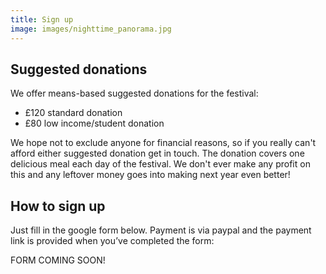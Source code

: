 ```yaml
---
title: Sign up
image: images/nighttime_panorama.jpg
---
```

## Suggested donations

We offer means-based suggested donations for the festival:

* £120 standard donation
* £﻿80 low income/student donation

We hope not to exclude anyone for financial reasons, so if you really can't afford either suggested donation get in touch. T﻿he donation covers one delicious meal each day of the festival. We don't ever make any profit on this and any leftover money goes into making next year even better! 

## How to sign up

Just fill in the google form below. Payment is via paypal and the payment link is provided when you’ve completed the form:

F﻿ORM COMING SOON!